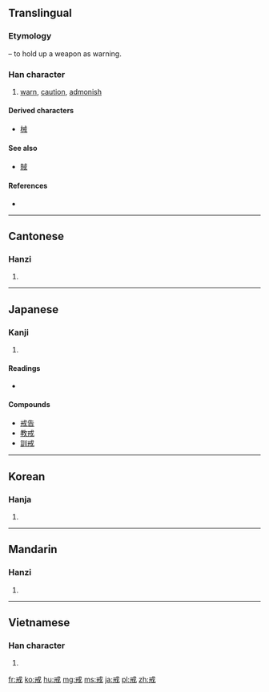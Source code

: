 ==Translingual==
===Etymology===
{{Han compound|戈|t1=halberd|廾|t2=hands}} – to hold up a weapon as warning.

===Han character===
{{Han char|rn=62|rad=戈|as=03|sn=7|four=5340<sub>0</sub>|canj=戈廿 (IT)}}

# [[warn]], [[caution]], [[admonish]]

====Derived characters====
* [[械]]

====See also====
* [[賊]] <!-- Graphically similar component -->

====References====
* {{Han ref|kx=0412.050|dkj=11548|dj=0754.040|hdz=21400.050|uh=6212|ud=25106|bh=A7D9|bd=42969}}

----

==Cantonese==

===Hanzi===
{{yue-hanzi|jyut=|y=gaai3}}

# {{defn|lang=yue|sort=戈03}}

----

==Japanese==

===Kanji===
{{ja-kanji|grade=c|rs=戈03}}

# {{defn|lang=ja|sort=戈03}}

====Readings====
* {{ja-readings|on=[[かい]] (kai)|kun=[[いましめる]] (imashimeru), [[いましめ]] (imashime)}}

====Compounds====
* [[戒告]]
* [[教戒]]
* [[訓戒]]

----

==Korean==

===Hanja===
{{ko-hanja|hangeul=계|eumhun=|rv=gye|mr=kye|y=kyey}}

# {{defn|lang=ko|sort=戈03}}

----

==Mandarin==

===Hanzi===
{{cmn-hanzi|pin=[[jiè]] ([[jie4]])|wg=chieh<sup>4</sup>}}

# {{defn|lang=cmn|sort=戈03}}

----

==Vietnamese==

===Han character===
{{vi-hantu|giới|rs=戈03}}

# {{defn|lang=vi|sort=戈03}}

[[fr:戒]]
[[ko:戒]]
[[hu:戒]]
[[mg:戒]]
[[ms:戒]]
[[ja:戒]]
[[pl:戒]]
[[zh:戒]]